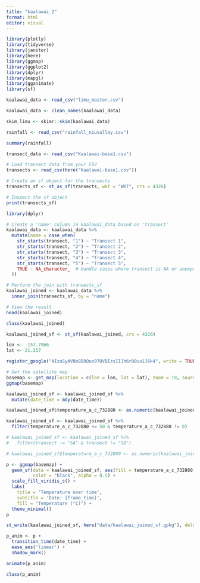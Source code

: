 ```yaml
---
title: "kaalawai_2"
format: html
editor: visual
---
```


```r
library(plotly)
library(tidyverse)
library(janitor)
library(here)
library(ggmap)
library(ggplot2)
library(dplyr)
library(mapgl)
library(gganimate)
library(sf)
```

```r
kaalawai_data <- read_csv("limu_master.csv")
```

```r
kaalawai_data <- clean_names(kaalawai_data)
```

```r
skim_limu <- skimr::skim(kaalawai_data)
```

```r
rainfall <- read_csv("rainfall_niuvalley.csv")

```

```r
summary(rainfall)
```

```r
transect_data <- read_csv("Kaalawai-base1.csv")
```

```r
# Load transect data from your CSV
transects <- read_csv(here("Kaalawai-base1.csv"))

# Create an sf object for the transects
transects_sf <- st_as_sf(transects, wkt = "WKT", crs = 4326)

# Inspect the sf object
print(transects_sf)

```

```r
library(dplyr)

# Create a 'name' column in kaalawai_data based on 'transect'
kaalawai_data <- kaalawai_data %>%
  mutate(name = case_when(
    str_starts(transect, "1") ~ "Transect 1",
    str_starts(transect, "2") ~ "Transect 2",
    str_starts(transect, "3") ~ "Transect 3",
    str_starts(transect, "4") ~ "Transect 4",
    str_starts(transect, "5") ~ "Transect 5",
    TRUE ~ NA_character_  # Handle cases where transect is NA or unexpected
  ))

# Perform the join with transects_sf
kaalawai_joined <- kaalawai_data %>%
  inner_join(transects_sf, by = "name")

# View the result
head(kaalawai_joined)

```

```r
class(kaalawai_joined)
```

```r
kaalawai_joined_sf <- st_sf(kaalawai_joined, crs = 4326)
```

```r
lon <- -157.7966
lat <- 21.257

register_google("AIzaSyAVNo8B0Quo97QVBIzsIIJh6rQ0vu1J6k4", write = TRUE)

# Get the satellite map
basemap <- get_map(location = c(lon = lon, lat = lat), zoom = 19, source = "google", maptype = "satellite")
ggmap(basemap)
```

```r
kaalawai_joined_sf <- kaalawai_joined_sf %>%
  mutate(date_time = mdy(date_time))


```

```r
kaalawai_joined_sf$temperature_a_c_732880 <- as.numeric(kaalawai_joined_sf$temperature_a_c_732880)
```

```r
kaalawai_joined_sf <- kaalawai_joined_sf %>%
  filter(temperature_a_c_732880 <= 50 & temperature_a_c_732880 != 0)
```

```r
# kaalawai_joined_sf <- kaalawai_joined_sf %>% 
#   filter(transect != "5A" & transect != "5B")
```

```r
# kaalawai_joined_sf$temperature_a_c_732880 <- as.numeric(kaalawai_joined_sf$temperature_a_c_732880)
```

```r
p <- ggmap(basemap) +
  geom_sf(data = kaalawai_joined_sf, aes(fill = temperature_a_c_732880), 
          color = "black", alpha = 0.5) +
  scale_fill_viridis_c() +
  labs(
    title = 'Temperature over time',
    subtitle = 'Date: {frame_time}',
    fill = "Temperature (°C)") +
  theme_minimal()
p
```

```r
st_write(kaalawai_joined_sf, here("data/kaalawai_joined_sf.gpkg"), delete_dsn = TRUE)
```

```r
p_anim <- p +
  transition_time(date_time) +
  ease_aes('linear') +
  shadow_mark()

```

```r
animate(p_anim)

```

```r
class(p_anim)
```

